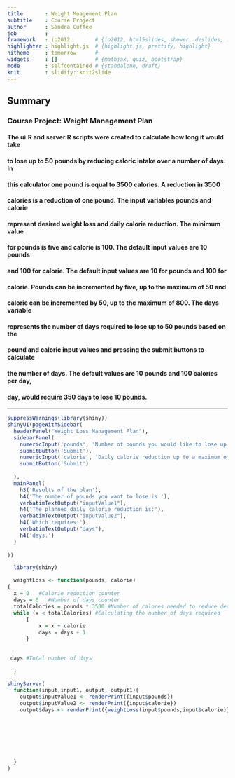 ---
title       : Weight Mnagement Plan
subtitle    : Course Project 
author      : Sandra Cuffee
job         : 
framework   : io2012        # {io2012, html5slides, shower, dzslides, ...}
highlighter : highlight.js  # {highlight.js, prettify, highlight}
hitheme     : tomorrow      # 
widgets     : []            # {mathjax, quiz, bootstrap}
mode        : selfcontained # {standalone, draft}
knit        : slidify::knit2slide
---


## Summary

### Course Project: Weight Management Plan

#### The ui.R and server.R scripts were created to calculate how long it would take   
#### to lose up to 50 pounds by reducing caloric intake over a number of days.  In 
#### this calculator one pound is equal to 3500 calories. A reduction in 3500 
#### calories is a reduction of one pound.  The input variables pounds and calorie  
#### represent desired weight loss and daily calorie reduction.  The minimum value 
#### for pounds is five and calorie is 100. The default input values are 10 pounds 
#### and 100 for calorie. The default input values are 10 for pounds and 100 for 
#### calorie. Pounds can be incremented by five, up to the maximum of 50 and  
#### calorie can be incremented by 50, up to the maximum of 800. The days variable 
#### represents the number of days required to lose up to 50 pounds based on the 
#### pound and calorie input values and pressing the submit buttons to calculate 
#### the number of days. The default values are 10 pounds and 100 calories per day, 
#### day, would require 350 days to lose 10 pounds. 

---


```{r, echo = FALSE,warnings = FALSE}

suppressWarnings(library(shiny))
shinyUI(pageWithSidebar(
  headerPanel("Weight Loss Management Plan"),
  sidebarPanel(
    numericInput('pounds', 'Number of pounds you would like to lose up to a maximum of 50', 10, min = 5, max = 50, step= 5),
    submitButton('Submit'),
    numericInput('calorie', 'Daily calorie reduction up to a maximum of 800', 100, min = 100, max = 800, step = 50),
    submitButton('Submit')
    
  ),
  mainPanel(
    h3('Results of the plan'),
    h4('The number of pounds you want to lose is:'),
    verbatimTextOutput("inputValue1"),
    h4('The planned daily calorie reduction is:'),
    verbatimTextOutput("inputValue2"),
    h4('Which requires:'),
    verbatimTextOutput("days"),
    h4('days.')
  )
  
))

```


```{r, echo = FALSE}
  
  library(shiny)

  weightLoss <- function(pounds, calorie)
{
  x = 0   #Calorie reduction counter
  days = 0   #Number of days counter
  totalCalories = pounds * 3500 #Number of calores needed to reduce desired pounds
  while (x < totalCalories) #Calculating the number of days required
      {
          x = x + calorie
          days = days + 1
      }
  

 days #Total number of days
 
  }

shinyServer(
  function(input,input1, output, output1){
    output$inputValue1 <- renderPrint({input$pounds})
    output$inputValue2 <- renderPrint({input$calorie})
    output$days <- renderPrint({weightLoss(input$pounds,input$calorie)})
    
    
    
    
      
     
    
  }
)

```